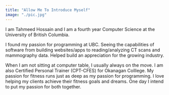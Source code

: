 ```yaml
---
title: "Allow Me To Introduce Myself"
image: "./pic.jpg"
---
```


I am Tahmeed Hossain and I am a fourth year Computer Science at the University of British Columbia.

I found my passion for programming at UBC. Seeing the capabilities of software from building websites/apps to reading/analyzing CT scans and mammography data. Helped build an appreciation for the growing industry.

When I am not sitting at computer table, I usually always on the move. I am also Certified Personal Trainer (CPT-CFES) for Okanagan Colllege. My passion for fitness runs just as deep as my passion for programming. I love helping my clients achieve their fitness goals and dreams. One day I intend to put my passion for both together.

